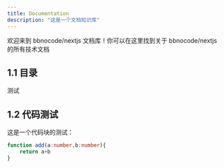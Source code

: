 ```yaml
---
title: Documentation
description: "这是一个文档知识库"
---
```


欢迎来到 bbnocode/nextjs 文档库！你可以在这里找到关于 bbnocode/nextjs 的所有技术文档



## 1.1 目录

测试


## 1.2 代码测试

这是一个代码块的测试：

```typescript
function add(a:number,b:number){
	return a+b
}
```

